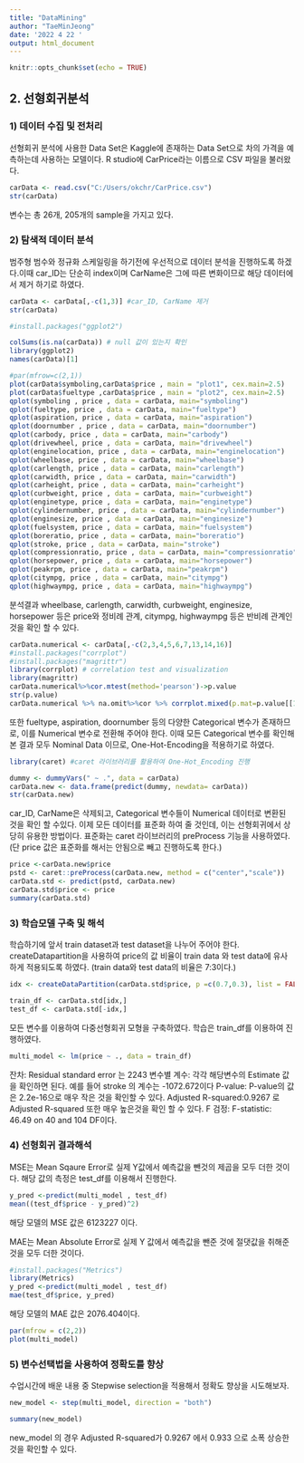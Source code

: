 ---
title: "DataMining"
author: "TaeMinJeong"
date: '2022 4 22 '
output: html_document
---

```{r setup, include=FALSE}
knitr::opts_chunk$set(echo = TRUE)
```

## 2. 선형회귀분석
### 1) 데이터 수집 및 전처리
선형회귀 분석에 사용한 Data Set은 Kaggle에 존재하는 Data Set으로 차의 가격을 예측하는데 사용하는 모델이다. R studio에 CarPrice라는 이름으로 CSV 파일을 불러왔다.

```{r carPrice}
carData <- read.csv("C:/Users/okchr/CarPrice.csv")
str(carData)
```
변수는 총 26개, 205개의 sample을 가지고 있다.

### 2) 탐색적 데이터 분석
범주형 범수와 정규화 스케일링을 하기전에 우선적으로 데이터 분석을 진행하도록 하겠다.이때 car_ID는 단순히 index이며 CarName은 그에 따른 변화이므로 해당 데이터에서 제거 하기로 하였다.

```{r delete, results = "hide"}
carData <- carData[,-c(1,3)] #car_ID, CarName 제거
str(carData)
```

```{r plot1}
#install.packages("ggplot2")

colSums(is.na(carData)) # null 값이 있는지 확인
library(ggplot2)
names(carData)[1]

#par(mfrow=c(2,1))
plot(carData$symboling,carData$price , main = "plot1", cex.main=2.5)
plot(carData$fueltype ,carData$price , main = "plot2", cex.main=2.5)
qplot(symboling , price , data = carData, main="symboling")
qplot(fueltype, price , data = carData, main="fueltype")
qplot(aspiration, price , data = carData, main="aspiration")
qplot(doornumber , price , data = carData, main="doornumber")
qplot(carbody, price , data = carData, main="carbody")
qplot(drivewheel, price , data = carData, main="drivewheel")
qplot(enginelocation, price , data = carData, main="enginelocation")
qplot(wheelbase, price , data = carData, main="wheelbase")
qplot(carlength, price , data = carData, main="carlength")
qplot(carwidth, price , data = carData, main="carwidth")
qplot(carheight, price , data = carData, main="carheight")
qplot(curbweight, price , data = carData, main="curbweight")
qplot(enginetype, price , data = carData, main="enginetype")
qplot(cylindernumber, price , data = carData, main="cylindernumber")
qplot(enginesize, price , data = carData, main="enginesize")
qplot(fuelsystem, price , data = carData, main="fuelsystem")
qplot(boreratio, price , data = carData, main="boreratio")
qplot(stroke, price , data = carData, main="stroke")
qplot(compressionratio, price , data = carData, main="compressionratio")
qplot(horsepower, price , data = carData, main="horsepower")
qplot(peakrpm, price , data = carData, main="peakrpm")
qplot(citympg, price , data = carData, main="citympg")
qplot(highwaympg, price , data = carData, main="highwaympg")

```

분석결과 wheelbase, carlength, carwidth, curbweight, enginesize, horsepower 등은 price와 정비례 관계, citympg, highwaympg 등은 반비례 관계인 것을 확인 할 수 있다. 

```{r corr }

carData.numerical <- carData[,-c(2,3,4,5,6,7,13,14,16)]
#install.packages("corrplot")
#install.packages("magrittr")
library(corrplot) # correlation test and visualization
library(magrittr) 
carData.numerical%>%cor.mtest(method='pearson')->p.value
str(p.value)
carData.numerical %>% na.omit%>%cor %>% corrplot.mixed(p.mat=p.value[[1]], sig.level=.05, lower = 'number', upper='pie', tl.cex=.6, tl.col='black', order='hclust')
```

 또한 fueltype, aspiration, doornumber 등의 다양한 Categorical 변수가 존재하므로, 이를 Numerical 변수로 전환해 주어야 한다. 이때 모든 Categorical 변수를 확인해본 결과 모두 Nominal Data 이므로, One-Hot-Encoding을 적용하기로 하였다. 

```{r library, results = "hide" }
library(caret) #caret 라이브러리를 활용하여 One-Hot_Encoding 진행
```

```{r encoding}
dummy <- dummyVars(" ~ .", data = carData)
carData.new <- data.frame(predict(dummy, newdata= carData))
str(carData.new)
```

car_ID, CarName은 삭제되고, Categorical 변수들이 Numerical 데이터로 변환된 것을 확인 할 수있다. 이제 모든 데이터를 표준화 하여 줄 것인데, 이는 선형회귀에서 상당히 유용한 방법이다. 표준화는 caret 라이브러리의 preProcess 기능을 사용하였다.(단 price 값은 표준화를 해서는 안됨으로 빼고 진행하도록 한다.)

```{r standardization }
price <-carData.new$price
pstd <- caret::preProcess(carData.new, method = c("center","scale"))
carData.std <- predict(pstd, carData.new)
carData.std$price <- price
summary(carData.std)
```

### 3) 학습모델 구축 및 해석

학습하기에 앞서 train dataset과 test dataset을 나누어 주어야 한다.
createDatapartition을 사용하여 price의 값 비율이 train data 와 test data에 유사하게 적용되도록 하였다. (train data와 test data의 비율은 7:3이다.)

```{r divide }
idx <- createDataPartition(carData.std$price, p =c(0.7,0.3), list = FALSE)

train_df <- carData.std[idx,]
test_df <- carData.std[-idx,]
```

모든 변수를 이용하여 다중선형회귀 모형을 구축하였다. 학습은 train_df를 이용하여 진행하였다. 

```{r mul_model }
multi_model <- lm(price ~ ., data = train_df)
```

잔차: Residual standard error 는 2243
변수별 계수: 각각 해당변수의 Estimate 값을 확인하면 된다. 예를 들어 stroke 의 계수는 -1072.672이다
P-value: P-value의 값은 2.2e-16으로 매우 작은 것을 확인할 수 있다.
Adjusted R-squared:0.9267 로 Adjusted R-squared 또한 매우 높은것을 확인 할 수 있다.
F 검정: F-statistic: 46.49 on 40 and 104 DF이다.

### 4) 선형회귀 결과해석
MSE는 Mean Sqaure Error로 실제 Y값에서 예측값을 뺀것의 제곱을 모두 더한 것이다.
해당 값의 측정은 test_df를 이용해서 진행한다.
```{r MSE }
y_pred <-predict(multi_model , test_df)
mean((test_df$price - y_pred)^2)
```
해당 모델의 MSE 값은 6123227 이다. 


MAE는 Mean Absolute Error로 실제 Y 값에서 예측값을 뺀준 것에 절댓값을 취해준 것을 모두 더한 것이다. 
```{r MAE }
#install.packages("Metrics")
library(Metrics)
y_pred <-predict(multi_model , test_df)
mae(test_df$price, y_pred)
```
해당 모델의 MAE 값은 2076.404이다.

```{r plot }
par(mfrow = c(2,2))
plot(multi_model)
```


### 5) 변수선택법을 사용하여 정확도를 향상

수업시간에 배운 내용 중 Stepwise selection을 적용해서 정확도 향상을 시도해보자. 
```{r stepwise, results = "hide" }
new_model <- step(multi_model, direction = "both")
```

```{r stepwise1}
summary(new_model)
```
new_model 의 경우 Adjusted R-squared가 0.9267 에서 0.933 으로 소폭 상승한 것을 확인할 수 있다. 
